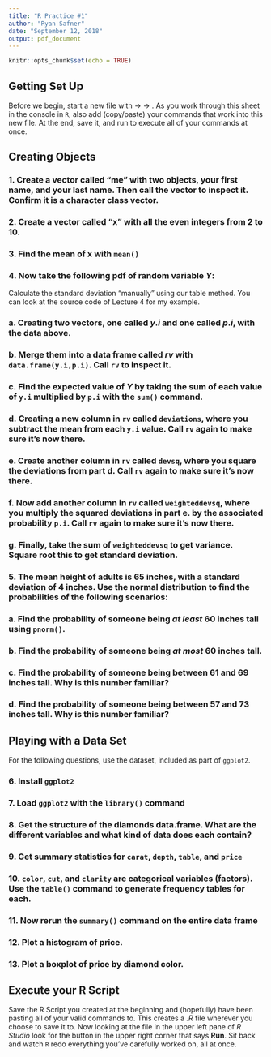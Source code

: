 ```yaml
---
title: "R Practice #1"
author: "Ryan Safner"
date: "September 12, 2018"
output: pdf_document
---
```


```r
knitr::opts_chunk$set(echo = TRUE)
```

## Getting Set Up 

Before we begin, start a new file with \texttt{File} $\rightarrow$ \texttt{New File} $\rightarrow$ \texttt{R Script}. As you work through this sheet in the console in `R`, also add (copy/paste) your commands that work into this new file. At the end, save it, and run to execute all of your commands at once. 

## Creating Objects

### 1. Create a vector called "me" with two objects, your first name, and your last name. Then call the vector to inspect it. Confirm it is a character class vector.

### 2. Create a vector called "x" with all the even integers from 2 to 10. 

### 3. Find the mean of x with `mean()`

### 4. Now take the following pdf of random variable $Y$:

\begin{table}[h!]
\centering
  \begin{tabular}{ll}
  $y_i$ & $p_i$\\ \hline
  2 & 0.50\\
  4 & 0.25\\
  6 & 0.25\\ \hline
  \end{tabular}
\end{table}

Calculate the standard deviation "manually" using our table method. You can look at the source code of Lecture 4 for my example.  

### a. Creating two vectors, one called $y.i$ and one called $p.i$, with the data above. 

### b. Merge them into a data frame called $rv$ with `data.frame(y.i,p.i)`. Call `rv` to inspect it. 

### c. Find the expected value of $Y$ by taking the sum of each value of `y.i` multiplied by `p.i` with the `sum()` command. 

### d. Creating a new column in `rv` called `deviations`, where you subtract the mean from each `y.i` value. Call `rv` again to make sure it's now there. 

### e. Create another column in `rv` called `devsq`, where you square the deviations from part d. Call `rv` again to make sure it's now there.

### f. Now add another column in `rv` called `weighteddevsq`, where you multiply the squared deviations in part e. by the associated probability `p.i`. Call `rv` again to make sure it's now there.

### g. Finally, take the sum of `weighteddevsq` to get variance. Square root this to get standard deviation.

### 5. The mean height of adults is 65 inches, with a standard deviation of 4 inches. Use the normal distribution to find the probabilities of the following scenarios: 

### a. Find the probability of someone being *at least* 60 inches tall using `pnorm()`.


### b. Find the probability of someone being *at most* 60 inches tall. 

### c. Find the probability of someone being between 61 and 69 inches tall. Why is this number familiar? 

### d. Find the probability of someone being between 57 and 73 inches tall. Why is this number familiar? 


## Playing with a Data Set 

For the following questions, use the \texttt{diamonds} dataset, included as part of `ggplot2`.

### 6. Install `ggplot2`

### 7. Load `ggplot2` with the `library()` command


### 8. Get the structure of the diamonds data.frame. What are the different variables and what kind of data does each contain? 

### 9. Get summary statistics for `carat`, `depth`, `table`, and `price`

### 10. `color`, `cut`, and `clarity` are categorical variables (factors). Use the `table()` command to generate frequency tables for each.

### 11. Now rerun the `summary()` command on the entire data frame

### 12. Plot a histogram of price. 

### 13. Plot a boxplot of price by diamond color.

## Execute your R Script

Save the R Script you created at the beginning and (hopefully) have been pasting all of your valid commands to. This creates a *.R* file wherever you choose to save it to. Now looking at the file in the upper left pane of *R Studio* look for the button in the upper right corner that says **Run**. Sit back and watch `R` redo everything you've carefully worked on, all at once. 